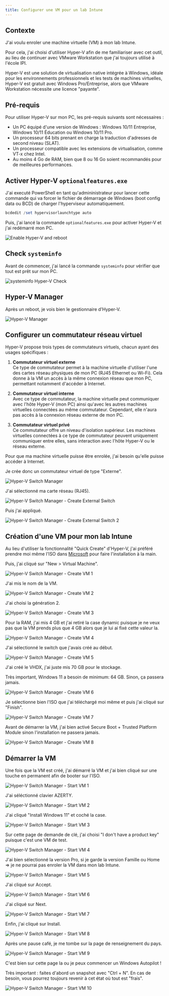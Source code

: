 ```yaml
---
title: Configurer une VM pour un lab Intune
---
```


## Contexte

J'ai voulu enroler une machine virtuelle (VM) à mon lab Intune. 

Pour cela, j'ai choisi d'utiliser Hyper-V afin de me familiariser avec cet outil, au lieu de continuer avec VMware Workstation que j'ai toujours utilisé à l'école IPI.

<Callout title="À retenir">
Hyper-V est une solution de virtualisation native intégrée à Windows, idéale pour les environnements professionnels et les tests de machines virtuelles, Hyper-V est gratuit avec Windows Pro/Entreprise, alors que VMware Workstation nécessite une licence "payante".
</Callout>

## Pré-requis

Pour utiliser Hyper-V sur mon PC, les pré-requis suivants sont nécessaires :

- Un PC équipé d'une version de Windows : Windows 10/11 Entreprise, Windows 10/11 Éducation ou Windows 10/11 Pro.
- Un processeur 64 bits prenant en charge la traduction d'adresses de second niveau (SLAT).
- Un processeur compatible avec les extensions de virtualisation, comme VT-x chez Intel.
- Au moins 4 Go de RAM, bien que 8 ou 16 Go soient recommandés pour de meilleures performances.


## Activer Hyper-V `optionalfeatures.exe`

J'ai executé PowerShell en tant qu'admininistrateur pour lancer cette commande qui va forcer le fichier de démarrage de Windows (boot config data ou BCD) de charger l'hyperviseur automatiquement.

```ps1
bcdedit /set hypervisorlaunchtype auto
```

Puis, j'ai lancé la commande `optionalfeatures.exe` pour activer Hyper-V et j'ai redémarré mon PC.

![Enable Hyper-V and reboot](/images/intune/hyper-v/turn-on-hyper-v.png)

## Check `systeminfo`

Avant de commencer, j'ai lancé la commande `systeminfo` pour vérifier que tout est prêt sur mon PC.

![systeminfo Hyper-V Check](/images/intune/hyper-v/systeminfo.png)

## Hyper-V Manager

Après un reboot, je vois bien le gestionnaire d'Hyper-V.

![Hyper-V Manager](/images/intune/hyper-v/hyper-v-manager.png)

## Configurer un commutateur réseau virtuel

Hyper-V propose trois types de commutateurs virtuels, chacun ayant des usages spécifiques :

1. **Commutateur virtuel externe**  
   Ce type de commutateur permet à la machine virtuelle d'utiliser l'une des cartes réseau physiques de mon PC (RJ45 Ethernet ou Wi-Fi). Cela donne à la VM un accès à la même connexion réseau que mon PC, permettant notamment d'accéder à Internet.

2. **Commutateur virtuel interne**  
Avec ce type de commutateur, la machine virtuelle peut communiquer avec l'hôte Hyper-V (mon PC) ainsi qu'avec les autres machines virtuelles connectées au même commutateur. Cependant, elle n'aura pas accès à la connexion réseau externe de mon PC.
3. **Commutateur virtuel privé**  
   Ce commutateur offre un niveau d'isolation supérieur. Les machines virtuelles connectées à ce type de commutateur peuvent uniquement communiquer entre elles, sans interaction avec l'hôte Hyper-V ou le réseau externe.

Pour que ma machine virtuelle puisse être enrolée, j'ai besoin qu'elle puisse accéder à Internet. 

Je crée donc un commutateur virtuel de type "Externe".

![Hyper-V Switch Manager](/images/intune/hyper-v/hyper-v-switch-manager.png)

J'ai sélectionné ma carte réseau (RJ45).

![Hyper-V Switch Manager - Create External Switch](/images/intune/hyper-v/hyper-v-switch-ext.png)

Puis j'ai appliqué.

![Hyper-V Switch Manager - Create External Switch 2](/images/intune/hyper-v/hyper-v-switch-ext-apply.png)

## Création d'une VM pour mon lab Intune

Au lieu d'utiliser la fonctionnalité "Quick Create" d'Hyper-V, j'ai préféré prendre moi même l'ISO dans [Microsoft](https://www.microsoft.com/en-us/software-download/windows11) pour faire l'installation à la main.

Puis, j'ai cliqué sur "New > Virtual Machine". 

![Hyper-V Switch Manager - Create VM 1](/images/intune/hyper-v/hyper-v-create-vm-1.png)

J'ai mis le nom de la VM.

![Hyper-V Switch Manager - Create VM 2](/images/intune/hyper-v/hyper-v-create-vm-2.png)

J'ai choisi la génération 2.

![Hyper-V Switch Manager - Create VM 3](/images/intune/hyper-v/hyper-v-create-vm-3.png)

Pour la RAM, j'ai mis 4 GB et j'ai retiré la case dynamic puisque je ne veux pas que la VM prends plus que 4 GB alors que je lui ai fixé cette valeur la. 

![Hyper-V Switch Manager - Create VM 4](/images/intune/hyper-v/hyper-v-create-vm-4.png)

J'ai sélectionné le switch que j'avais créé au début.

![Hyper-V Switch Manager - Create VM 5](/images/intune/hyper-v/hyper-v-create-vm-5.png)

J'ai créé le VHDX, j'ai juste mis 70 GB pour le stockage.

<Callout type="warn">
Très important, Windows 11 a besoin de minimum: 64 GB. Sinon, ça passera jamais.
</Callout>

![Hyper-V Switch Manager - Create VM 6](/images/intune/hyper-v/hyper-v-create-vm-6.png)

Je sélectionne bien l'ISO que j'ai téléchargé moi même et puis j'ai cliqué sur "Finish".

![Hyper-V Switch Manager - Create VM 7](/images/intune/hyper-v/hyper-v-create-vm-7.png)

Avant de démarrer la VM, j'ai bien activé Secure Boot + Trusted Platform Module sinon l'installation ne passera jamais.

![Hyper-V Switch Manager - Create VM 8](/images/intune/hyper-v/hyper-v-create-vm-8.png)

## Démarrer la VM

Une fois que la VM est créé, j'ai démarré la VM et j'ai bien cliqué sur une touche en permanent afin de booter sur l'ISO.

![Hyper-V Switch Manager - Start VM 1](/images/intune/hyper-v/hyper-v-start-vm-1v2.png)

J'ai séléctionné clavier AZERTY.

![Hyper-V Switch Manager - Start VM 2](/images/intune/hyper-v/hyper-v-start-vm-2.png)

J'ai cliqué "Install Windows 11" et coché la case.

![Hyper-V Switch Manager - Start VM 3](/images/intune/hyper-v/hyper-v-start-vm-3.png)

Sur cette page de demande de clé, j'ai choisi "I don't have a product key" puisque c'est une VM de test.

![Hyper-V Switch Manager - Start VM 4](/images/intune/hyper-v/hyper-v-start-vm-4.png)

J'ai bien sélectionné la version Pro, si je garde la version Famille ou Home => je ne pourrai pas enroler la VM dans mon lab Intune.

![Hyper-V Switch Manager - Start VM 5](/images/intune/hyper-v/hyper-v-start-vm-5.png)

J'ai cliqué sur Accept.

![Hyper-V Switch Manager - Start VM 6](/images/intune/hyper-v/hyper-v-start-vm-6.png)

J'ai cliqué sur Next.

![Hyper-V Switch Manager - Start VM 7](/images/intune/hyper-v/hyper-v-start-vm-7.png)

Enfin, j'ai cliqué sur Install.

![Hyper-V Switch Manager - Start VM 8](/images/intune/hyper-v/hyper-v-start-vm-8.png)

Après une pause café, je me tombe sur la page de renseignement du pays. 

![Hyper-V Switch Manager - Start VM 9](/images/intune/hyper-v/hyper-v-start-vm-9.png)

C'est bien sur cette page la ou je peux commencer un Windows Autopilot ! 

<Callout type="warn">
Très important : faites d'abord un snapshot avec "Ctrl + N". En cas de besoin, vous pourrez toujours revenir à cet état où tout est "frais".
</Callout>

![Hyper-V Switch Manager - Start VM 10](/images/intune/hyper-v/hyper-v-start-vm-10.png)
